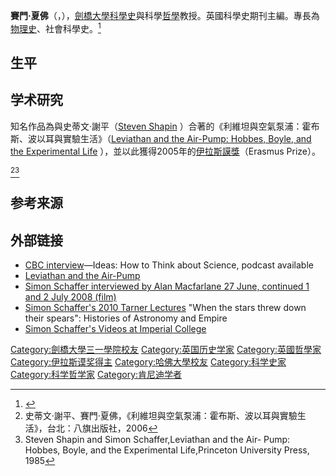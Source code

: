 {{Infobox scientist
| name              = 赛门·夏佛<br>Simon Schaffer
| native_name       = 
| native_name_lang  = 
| image             = Simon Schaffer 2015.JPG
| image_size        = 
| alt               = 
| caption           = 赛門·夏佛在剑桥的一家酒吧（2015）
| birth_date        = {{Birth date and age|df=y|1955|1|1}}
| birth_place       = {{UK}} [[南安普敦|南安普敦]]
| death_date        = <!-- {{Death date and age|df=yes|YYYY|MM|DD|YYYY|MM|DD}} (death date then birth date) -->
| death_place       = 
| resting_place             = 
| resting_place_coordinates = <!-- {{Coord|LAT|LONG|type:landmark|display=inline,title}} -->
| other_names       = 
| residence         = 
| citizenship       = 
| nationality       = 
| fields            = 
| workplaces        = [[劍橋大學|劍橋大學]]<br>[[劍橋大學達爾文學院|劍橋大學達爾文學院]]<br>[[倫敦帝國學院|倫敦帝國學院]]<br>[[加州大學洛杉磯分校|加州大學洛杉磯分校]]
| alma_mater        = [[劍橋大學三一學院|劍橋大學三一學院]] <br>[[哈佛大學|哈佛大學]]
| thesis_title      = Newtonian cosmology and the steady state
| thesis_url        = http://ethos.bl.uk/OrderDetails.do?uin=uk.bl.ethos.281053
| thesis_year       = 1980
| doctoral_advisor  = 
| academic_advisors = 
| doctoral_students = 
| notable_students  = 
| known_for         = 
| author_abbrev_bot = 
| author_abbrev_zoo = 
| influences        = 
| influenced        = 
| awards            = [[伊拉斯謨獎|伊拉斯謨獎]] （2005）、[[薩頓獎|薩頓獎]] （2013）
| signature         = <!--(filename only)-->
| signature_alt     = 
| website           =  {{URL|http://www.hps.cam.ac.uk/people/schaffer}}
| footnotes         = 
| spouse            = 
}}

'''賽門·夏佛'''（{{lang-en|'''Simon J. Schaffer'''}}，{{bd|1955年|1月1日}}），[[劍橋大學|劍橋大學]][[科學史|科學史]]與科學[[哲學|哲學]]教授。英國科學史期刊主編。專長為[[物理史|物理史]]、社會科學史。<ref>{{Cite web |url=http://www.people.hps.cam.ac.uk/index/teaching-officers/schaffer |title=存档副本 |access-date=2015-10-15 |archive-date=2021-02-07 |archive-url=https://web.archive.org/web/20210207193154/https://www.people.hps.cam.ac.uk/index/teaching-officers/schaffer |dead-url=no }}</ref>

== 生平 ==

== 学术研究 ==
<div>知名作品為與史蒂文‧謝平（[https://en.wikipedia.org/wiki/Steven_Shapin Steven Shapin] {{Wayback|url=https://en.wikipedia.org/wiki/Steven_Shapin |date=20210411035608 }}）合著的《利維坦與空氣泵浦：霍布斯、波以耳與實驗生活》（[https://en.wikipedia.org/wiki/Leviathan_and_the_Air-Pump Leviathan and the Air-Pump: Hobbes, Boyle, and the Experimental Life] {{Wayback|url=https://en.wikipedia.org/wiki/Leviathan_and_the_Air-Pump |date=20210506151259 }}），並以此獲得2005年的[[伊拉斯謨獎|伊拉斯謨獎]]（Erasmus Prize）。</div><ref>史蒂文‧謝平、賽門‧夏佛，《利維坦與空氣泵浦：霍布斯、波以耳與實驗生活》，台北：八旗出版社，2006</ref><ref>Steven Shapin and Simon Schaffer,Leviathan and the Air- Pump: Hobbes, Boyle, and the Experimental Life,Princeton University Press, 1985</ref>

== 参考来源 ==
{{Reflist}}

== 外部链接 ==
*[http://www.cbc.ca/ideas/features/science/index.html#episode1 CBC interview]{{Wayback|url=http://www.cbc.ca/ideas/features/science/index.html#episode1 |date=20070703045949 }}—Ideas: How to Think about Science, podcast available
*[https://web.archive.org/web/20060614013619/http://www.pupress.princeton.edu/titles/2353.html Leviathan and the Air-Pump]
* [http://www.alanmacfarlane.com/ancestors/schaffer.htm Simon Schaffer interviewed by Alan Macfarlane 27 June, continued 1 and 2 July 2008 (film)] {{Wayback|url=http://www.alanmacfarlane.com/ancestors/schaffer.htm |date=20190925151611 }}
* [http://www.trin.cam.ac.uk/index.php?pageid=243 Simon Schaffer's 2010 Tarner Lectures] {{Wayback|url=http://www.trin.cam.ac.uk/index.php?pageid=243 |date=20160303165421 }} "When the stars threw down their spears": Histories of Astronomy and Empire
* [https://web.archive.org/web/20130105031914/http://www2.imperial.ac.uk/blog/videoarchive/2013/01/01/videos-for-schools/ Simon Schaffer's Videos at Imperial College ]

{{伊拉斯谟奖获得者}}
{{Authority control}}

{{DEFAULTSORT:Schaffer, Simon}}
[[Category:劍橋大學三一學院校友|Category:劍橋大學三一學院校友]]
[[Category:英国历史学家|Category:英国历史学家]]
[[Category:英國哲學家|Category:英國哲學家]]
[[Category:伊拉斯谟奖得主|Category:伊拉斯谟奖得主]]
[[Category:哈佛大學校友|Category:哈佛大學校友]]
[[Category:科学史家|Category:科学史家]]
[[Category:科学哲学家|Category:科学哲学家]]
[[Category:肯尼迪学者|Category:肯尼迪学者]]